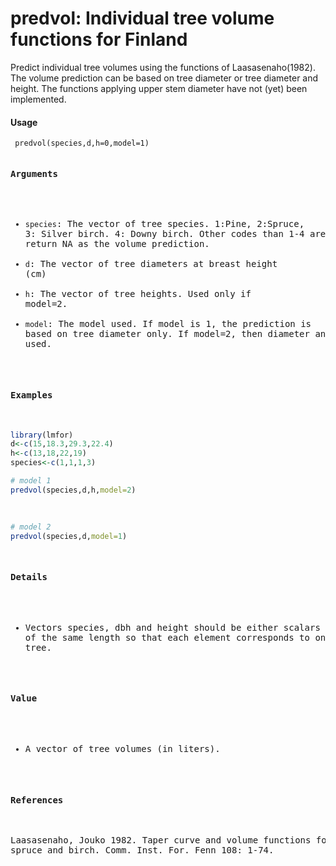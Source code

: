 predvol: Individual tree volume functions for Finland
=======================================================
Predict individual tree volumes using the functions of Laasasenaho(1982). The volume prediction can be based on tree diameter or tree diameter and height. The functions applying upper stem diameter have not (yet) been implemented.

#### Usage

<pre><code>
predvol(species,d,h=0,model=1)
</code><pre>

#### Arguments

* ``species``: 
    The vector of tree species. 1:Pine, 2:Spruce, 3: Silver birch. 4: Downy birch. Other codes than 1-4 are accepted but return NA as the volume prediction. 
* ``d``:
    The vector of tree diameters at breast height (cm) 
* ``h``:
    The vector of tree heights. Used only if model=2. 
* ``model``:
    The model used. If model is 1, the prediction is based on tree diameter only. If model=2, then diameter and height are used. 

#### Examples

```r
library(lmfor)
d<-c(15,18.3,29.3,22.4)
h<-c(13,18,22,19)
species<-c(1,1,1,3)

# model 1
predvol(species,d,h,model=2)
```
```r
# model 2
predvol(species,d,model=1)
```

#### Details

* Vectors species, dbh and height should be either scalars or vectors of the same length so that each element corresponds to one individual tree.

#### Value

* A vector of tree volumes (in liters).



#### References

Laasasenaho, Jouko 1982. Taper curve and volume functions for pine, spruce and birch. Comm. Inst. For. Fenn 108: 1-74.
